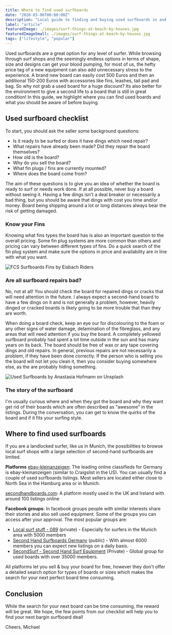 ```yaml
---
title: Where to find used surfboards
date: "2020-03-06T00:00:00Z"
description: "Local guide to finding and buying used surfboards in and around Germany."
label: "article"
featuredImage: ./images/surf-things-at-beach-by-houses.jpg
featuredImageSmall: ./images/surf-things-at-beach-by-houses.jpg
tags: ["lifestyle", "popular"]
---
```



Used surfboards are a great option for any level of surfer. While browsing through surf shops and the seemingly endless options in terms of shape, size and designs can get your blood pumping, for most of us, the hefty price tag of a new equipment can also add unnecessary stress to the experience. A brand new board can easily cost 500 Euros and then an additional 150-200 Euros with accessories like fins, leashes, tail pad and bag. So why not grab a used board for a huge discount? Its also better for the environment to give a second life to a board that is still in great condition! In this guide, we highlight where you can find used boards and what you should be aware of before buying.

<ImageContainer
  img1="//images.ctfassets.net/ky9dsftbckb1/2wpmSycSnVEKTVfP1pNTQm/51496febd71121c3db40cf73fc0a4718/New_surfbaords_by_Logan_Weaver_on_Unsplash.jpg"
  alt1="New surfbaords"
  caption1="Photo by Logan Weaver on Unsplash"
/>

## Used surfboard checklist

To start, you should ask the seller some background questions:

- Is it ready to be surfed or does it have dings which need repair?
- What repairs have already been made? Did they repair the board themselves?
- How old is the board?
- Why do you sell the board?
- What fin plugs / fins are currently mounted?
- Where does the board come from?

The aim of these questions is to give you an idea of whether the board is ready to surf or needs work done. If at all possible, never buy a board without seeing it. Having a few dings isn't a deal breaker or necessarily a bad thing, but you should be aware that dings with cost you time and/or money. Board being shipping around a lot or long distances always bear the risk of getting damaged.

### Know your Fins

Knowing what fins types the board has is also an important question to the overall pricing. Some fin plug systems are more common than others and pricing can vary between different types of fins. Do a quick search of the fin plug system and make sure the options in price and availability are in line with what you want.

![FCS Surfboards Fins by Eisbach Riders](//images.ctfassets.net/ky9dsftbckb1/5HAGTn7mjMSwStdFeUu82W/8aa45c963ad911248dfbdc798bc1191c/FCS_Surfboards_Fins_by_Eisbach_Riders.jpeg)

### Are all surfboard repairs bad?

No, not at all! You should check the board for repaired dings or cracks that will need attention in the future. I always expect a second-hand board to have a few dings on it and is not generally a problem, however, heavily dinged or cracked boards is likely going to be more trouble that than they are worth.

When doing a board check, keep an eye our for discolouring to the foam or any other signs of water damage, delamination of the fibreglass, and any areas that will need attention if you buy the board. A completely yellowed surfboard probably had spent a lot time outside in the sun and has many years on its back. The board should be free of wax or any tape covering dings and old repairs. In general, previous repairs are not necessarily a problem, if they have been done correctly. If the person who is selling you the board will not let you clean it, then you consider buying somewhere else, as the are probably hiding something.

![Used Surfboards by Anastasia Hofmann on Unsplash](//images.ctfassets.net/ky9dsftbckb1/60gDRkDLHRTP7v31k2LIlP/a7e2304d4a7c5a27bd9356ab1b4d66ef/Used_Surfboards_by_Anastasia_Hofmann_on_Unsplash.jpg)

### The story of the surfboard

I'm usually curious where and when they got the board and why they want get rid of their boards which are often described as "awesome" in the listings. During the conversation, you can get to know the quirks of the board and if it fits your surfing style.

## Where to find used surfboards

If you are a landlocked surfer, like us in Munich, the possibilities to browse local surf shops with a large selection of second-hand surfboards are limited.

**Platforms**
[ebay-kleinanzeigen](https://www.ebay-kleinanzeigen.de/): The leading online classifieds for Germany is ebay-kleinanzeigen (similar to Craigslist in the US). You can usually find a couple of used surfboards listings. Most sellers are located either close to North Sea in the Hamburg area or in Munich.

[secondhandboards.com](https://www.secondhandboards.com/): A platform mostly used in the UK and Ireland with around 100 listings online

**Facebook groups**: In facebook groups people with similar interests share their stories and also sell used equipment. Some of the groups you can access after your approval. The most popular groups are:

- [Local surf stuff - 089](https://www.facebook.com/groups/293033717556783/) (private) - Especially for surfers in the Munich area with 5000 members
- [Second Hand Surfboards Germany](https://www.facebook.com/groups/SHSBG/) (public) - With almost 6000 members you can expect new listings on a daily basis.
- [SecondSurf - Second Hand Surf Equipment](https://www.facebook.com/groups/secondsurf/) (Private) - Global group for used boards with over 35000 members.

All platforms let you sell & buy your board for free, however they don't offer a detailed search option for types of boards or sizes which makes the search for your next perfect board time consuming.

## Conclusion

While the search for your next board can be time consuming, the reward will be great. We hope, the few points from our checklist will help you to find your next bargin surfboard deal!

Cheers,
Michael
